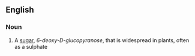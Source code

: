 ==English==

===Noun===
{{en-noun|-}}

#{{organic compound}} A [[sugar]], ''6-deoxy-D-glucopyranose'', that is widespread in plants, often as a sulphate